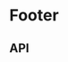 

# Footer

<Meta title="Compositions/Footer" component={Footer} />

<Preview>
  <Story name="Base component">
       <Footer 
        blocks={FooterFixture.blocks}
        consentErrorMsg={NewsLetterSignUpFixture.consentErrorMsg}
        iconLinks={FooterFixture.iconLinks}
        errorMessage={NewsLetterSignUpFixture.errorMessage}
        onClick={newsLetterSignUpOnClick}
        showTermsConditionsTextBox={knobs.boolean('showTermsConditionsTextBox', true, 'Presentation')}
        subscriptionMessage={NewsLetterSignUpFixture.subscriptionMessage}
        termsAndCondition={NewsLetterSignUpFixture.termsAndCondition}
        termsMessage={NewsLetterSignUpFixture.termsMessage}
        notificationMessage={NotificationModalFixture.notificationMessage}
       />
  </Story>
</Preview>

## API

<Props of={Footer} />

